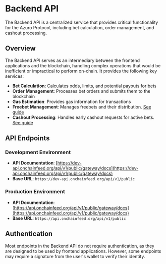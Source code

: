 
# Backend API

The Backend API is a centralized service that provides critical functionality for the Azuro Protocol, including bet calculation, order management, and cashout processing.

## Overview

The Backend API serves as an intermediary between the frontend applications and the blockchain, handling complex operations that would be inefficient or impractical to perform on-chain. It provides the following key services:

- **Bet Calculation**: Calculates odds, limits, and potential payouts for bets
- **Order Management**: Processes bet orders and submits them to the blockchain
- **Gas Estimation**: Provides gas information for transactions
- **Freebet Management**: Manages freebets and their distribution. [See guide](/hub/apps/guides/cashout/overview)
- **Cashout Processing**: Handles early cashout requests for active bets. [See guide](/hub/apps/guides/cashout/overview)

## API Endpoints

### Development Environment

- **API Documentation**: [https://dev-api.onchainfeed.org/api/v1/public/gateway/docs](https://dev-api.onchainfeed.org/api/v1/public/gateway/docs)
- **Base URL**: `https://dev-api.onchainfeed.org/api/v1/public`

### Production Environment

- **API Documentation**: [https://api.onchainfeed.org/api/v1/public/gateway/docs](https://api.onchainfeed.org/api/v1/public/gateway/docs)
- **Base URL**: `https://api.onchainfeed.org/api/v1/public`

## Authentication

Most endpoints in the Backend API do not require authentication, as they are designed to be used by frontend applications. However, some endpoints may require a signature from the user's wallet to verify their identity.

